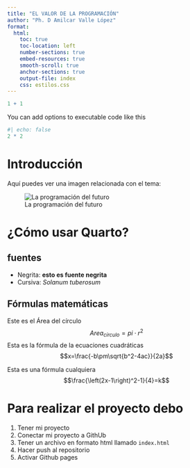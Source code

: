 ```yaml
---
title: "EL VALOR DE LA PROGRAMACIÓN"
author: "Ph. D Amilcar Valle López"
format:
  html:
    toc: true
    toc-location: left
    number-sections: true
    embed-resources: true
    smooth-scroll: true
    anchor-sections: true
    output-file: index
    css: estilos.css
---
```


```r
1 + 1
```

You can add options to executable code like this

```r
#| echo: false
2 * 2
```

# Introducción
Aquí puedes ver una imagen relacionada con el tema:

![La programación del futuro](prog.jpg)


# ¿Cómo usar Quarto?
## fuentes
- Negrita: **esto es fuente negrita**
- Cursiva: _Solanum tuberosum_

## Fórmulas matemáticas
Este es el Área del círculo$$Area_{círculo}=pi\cdot r^2$$
Esta es la fórmula de la ecuaciones cuadráticas $$x=\frac{-b\pm\sqrt{b^2-4ac}}{2a}$$

Esta es una fórmula cualquiera $$\frac{\left(2x-1\right)^2-1}{4}=k$$

# Para realizar el proyecto debo
1. Tener mi proyecto
1. Conectar mi proyecto a GithUb
1. Tener un archivo en formato html llamado `index.html`
1. Hacer push al repositorio
1. Activar Github pages


